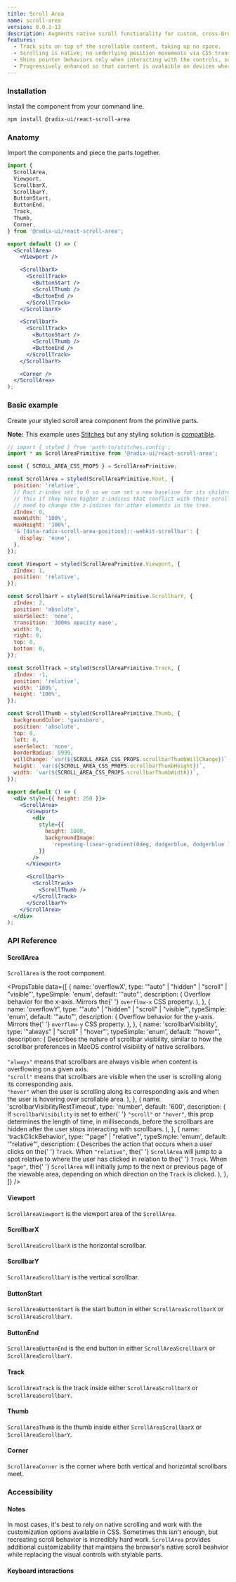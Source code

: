 ```yaml
---
title: Scroll Area
name: scroll-area
version: 0.0.1-13
description: Augments native scroll functionality for custom, cross-browser styling.
features:
  - Track sits on top of the scrollable content, taking up no space.
  - Scrolling is native; no underlying position movements via CSS transformations.
  - Shims pointer behaviors only when interacting with the controls, so keyboard controls are unaffected.
  - Progressively enhanced so that content is avalaible on devices where custom controls aren't supported.
---
```


### Installation

Install the component from your command line.

```bash
npm install @radix-ui/react-scroll-area
```

### Anatomy

Import the components and piece the parts together.

```jsx
import {
  ScrollArea,
  Viewport,
  ScrollbarX,
  ScrollbarY,
  ButtonStart,
  ButtonEnd,
  Track,
  Thumb,
  Corner,
} from '@radix-ui/react-scroll-area';

export default () => (
  <ScrollArea>
    <Viewport />

    <ScrollbarX>
      <ScrollTrack>
        <ButtonStart />
        <ScrollThumb />
        <ButtonEnd />
      </ScrollTrack>
    </ScrollbarX>

    <ScrollbarY>
      <ScrollTrack>
        <ButtonStart />
        <ScrollThumb />
        <ButtonEnd />
      </ScrollTrack>
    </ScrollbarY>

    <Corner />
  </ScrollArea>
);
```

### Basic example

Create your styled scroll area component from the primitive parts.

**Note:** This example uses [Stitches](https://stitches.dev) but any styling solution is [compatible](../overview/styling).

```jsx live manual
// import { styled } from 'path-to/stitches.config';
import * as ScrollAreaPrimitive from '@radix-ui/react-scroll-area';

const { SCROLL_AREA_CSS_PROPS } = ScrollAreaPrimitive;

const ScrollArea = styled(ScrollAreaPrimitive.Root, {
  position: 'relative',
  // Root z-index set to 0 so we can set a new baseline for its children Apps may need to override
  // this if they have higher z-indices that conflict with their scrollbars, but they should not
  // need to change the z-indices for other elements in the tree.
  zIndex: 0,
  maxWidth: '100%',
  maxHeight: '100%',
  '& [data-radix-scroll-area-position]::-webkit-scrollbar': {
    display: 'none',
  },
});

const Viewport = styled(ScrollAreaPrimitive.Viewport, {
  zIndex: 1,
  position: 'relative',
});

const ScrollbarY = styled(ScrollAreaPrimitive.ScrollbarY, {
  zIndex: 2,
  position: 'absolute',
  userSelect: 'none',
  transition: '300ms opacity ease',
  width: 8,
  right: 0,
  top: 0,
  bottom: 0,
});

const ScrollTrack = styled(ScrollAreaPrimitive.Track, {
  zIndex: -1,
  position: 'relative',
  width: '100%',
  height: '100%',
});

const ScrollThumb = styled(ScrollAreaPrimitive.Thumb, {
  backgroundColor: 'gainsboro',
  position: 'absolute',
  top: 0,
  left: 0,
  userSelect: 'none',
  borderRadius: 9999,
  willChange: `var(${SCROLL_AREA_CSS_PROPS.scrollbarThumbWillChange})`,
  height: `var(${SCROLL_AREA_CSS_PROPS.scrollbarThumbHeight})`,
  width: `var(${SCROLL_AREA_CSS_PROPS.scrollbarThumbWidth})`,
});

export default () => (
  <div style={{ height: 250 }}>
    <ScrollArea>
      <Viewport>
        <div
          style={{
            height: 1000,
            backgroundImage:
              'repeating-linear-gradient(0deg, dodgerblue, dodgerblue 10px, transparent 10px, transparent 20px)',
          }}
        />
      </Viewport>

      <ScrollbarY>
        <ScrollTrack>
          <ScrollThumb />
        </ScrollTrack>
      </ScrollbarY>
    </ScrollArea>
  </div>
);
```

### API Reference

#### ScrollArea

`ScrollArea` is the root component.

<PropsTable
  data={[
    {
      name: 'overflowX',
      type: '"auto" | "hidden" | "scroll" | "visible"',
      typeSimple: 'enum',
      default: '"auto"',
      description: (
        <span>
          Overflow behavior for the x-axis. Mirrors the{' '}
          <Code>overflow-x</Code> CSS property.
        </span>
      ),
    },
    {
      name: 'overflowY',
      type: '"auto" | "hidden" | "scroll" | "visible"',
      typeSimple: 'enum',
      default: '"auto"',
      description: (
        <span>
          Overflow behavior for the y-axis. Mirrors the{' '}
          <Code>overflow-y</Code> CSS property.
        </span>
      ),
    },
    {
      name: 'scrollbarVisibility',
      type: '"always" | "scroll" | "hover"',
      typeSimple: 'enum',
      default: '"hover"',
      description: (
        <span>
          Describes the nature of scrollbar visibility, similar to how
          the scrollbar preferences in MacOS control visibility of
          native scrollbars.
          <br />
          <br />
          <Code>"always"</Code> means that scrollbars are always visible
          when content is overflowing on a given axis.
          <br />
          <Code>"scroll"</Code> means that scrollbars are visible when
          the user is scrolling along its corresponding axis.
          <br />
          <Code>"hover"</Code> when the user is scrolling along its corresponding
          axis and when the user is hovering over scrollable area.
        </span>
      ),
    },
    {
      name: 'scrollbarVisibilityRestTimeout',
      type: 'number',
      default: '600',
      description: (
        <span>
          If <Code>scrollbarVisibility</Code> is set to either{' '}
          <Code>"scroll"</Code> or <Code>"hover"</Code>, this prop
          determines the length of time, in milliseconds, before the
          scrollbars are hidden after the user stops interacting with
          scrollbars.
        </span>
      ),
    },
    {
      name: 'trackClickBehavior',
      type: '"page" | "relative"',
      typeSimple: 'emum',
      default: '"relative"',
      description: (
        <span>
          Describes the action that occurs when a user clicks on the{' '}
          <Code>Track</Code>. When <Code>"relative"</Code>, the{' '}
          <Code>ScrollArea</Code> will jump to a spot relative to
          where the user has clicked in relation to the{' '}
          <Code>Track</Code>. When <Code>"page"</Code>, the{' '}
          <Code>ScrollArea</Code> will initially jump to the next or
          previous page of the viewable area, depending on which
          direction on the <Code>Track</Code> is clicked.
        </span>
      ),
    },
  ]}
/>

#### Viewport

`ScrollAreaViewport` is the viewport area of the `ScrollArea`.

#### ScrollbarX

`ScrollAreaScrollbarX` is the horizontal scrollbar.

#### ScrollbarY

`ScrollAreaScrollbarY` is the vertical scrollbar.

#### ButtonStart

`ScrollAreaButtonStart` is the start button in either `ScrollAreaScrollbarX` or `ScrollAreaScrollbarY`.

#### ButtonEnd

`ScrollAreaButtonEnd` is the end button in either `ScrollAreaScrollbarX` or `ScrollAreaScrollbarY`.

#### Track

`ScrollAreaTrack` is the track inside either `ScrollAreaScrollbarX` or `ScrollAreaScrollbarY`.

#### Thumb

`ScrollAreaThumb` is the thumb inside either `ScrollAreaScrollbarX` or `ScrollAreaScrollbarY`.

#### Corner

`ScrollAreaCorner` is the corner where both vertical and horizontal scrollbars meet.

### Accessibility

#### Notes

In most cases, it's best to rely on native scrolling and work with the customization options available in CSS. Sometimes this isn't enough, but recreating scroll behavior is incredibly hard work. `ScrollArea` provides additional customizability that maintains the browser's native scroll beahvior while replacing the visual controls with stylable parts.

#### Keyboard interactions
